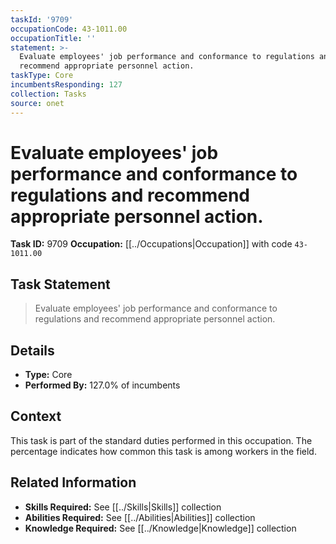 ```yaml
---
taskId: '9709'
occupationCode: 43-1011.00
occupationTitle: ''
statement: >-
  Evaluate employees' job performance and conformance to regulations and
  recommend appropriate personnel action.
taskType: Core
incumbentsResponding: 127
collection: Tasks
source: onet
---
```

# Evaluate employees' job performance and conformance to regulations and recommend appropriate personnel action.

**Task ID:** 9709
**Occupation:** [[../Occupations|Occupation]] with code `43-1011.00`

## Task Statement

> Evaluate employees' job performance and conformance to regulations and recommend appropriate personnel action.

## Details

- **Type:** Core
- **Performed By:** 127.0% of incumbents

## Context

This task is part of the standard duties performed in this occupation. The percentage indicates how common this task is among workers in the field.

## Related Information

- **Skills Required:** See [[../Skills|Skills]] collection
- **Abilities Required:** See [[../Abilities|Abilities]] collection
- **Knowledge Required:** See [[../Knowledge|Knowledge]] collection
